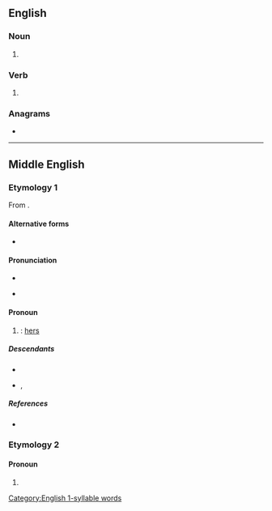 {{also|Hires|hi-res|híres}}
==English==

===Noun===
{{head|en|noun form}}

# {{plural of|en|hire}}

===Verb===
{{head|en|verb form}}

# {{en-third-person singular of|hire}}

===Anagrams===
* {{anagrams|en|a=ehirs|-shire|Hersi|Hiser|Sheri|Shier|Shire|heirs|reish|shier|shire}}

[[Category:English 1-syllable words]]

----

==Middle English==

===Etymology 1===
From {{af|enm|hire|-es}}.

====Alternative forms====
* {{alter|enm|hyres|hirs|hyrs|hirres|hyrres|heres|hers|hereys|heores|hures}}

====Pronunciation====
* {{IPA|enm|/ˈhiris/}}
* {{a|Late ME}} {{IPA|enm|/ˈhirz/}}

====Pronoun====
{{head|enm|pronoun|nominative|sche}}

# {{n-g|Third-person singular feminine genitive pronoun}}: [[hers]]
#: {{syn|enm|hire|hiren}}

=====Descendants=====
* {{desc|en|hers}}
* {{desc|sco|hirris}}, {{l|sco|hiris}}

=====References=====
* {{R:MED Online|hires|pron|MED20868}}

===Etymology 2===

====Pronoun====
{{head|enm|pronoun}}

# {{alt form|enm|heres||theirs}}